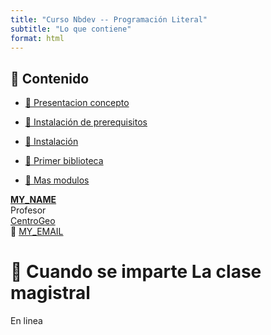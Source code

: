 ---
title: "Curso Nbdev -- Programación Literal"
subtitle: "Lo que contiene"
format: html
---

::: {.callout-important collapse=false}
## 📢 Contenido



- [🎺 Presentacion concepto](/contenido/weeks/week01/page.qmd) 

- [👣 Instalación de prerequisitos  ](/contenido/weeks/week02/slides.qmd) 

- [👣 Instalación ](/contenido/weeks/week02/slides.qmd) 

- [🎺 Primer biblioteca](/contenido/weeks/week03/1_pasos.qmd) 

- [🎺 Mas modulos](/contenido/weeks/week04/mas_modulos.qmd) 
:::



**[MY_NAME](#J. Miguel Salazar)** <br/>
Profesor <br/>
[CentroGeo](#)</a><br/>
📧 [MY_EMAIL](mailto: msalazar@centrogeo.edu.mx)



# 📍 Cuando se imparte La clase magistral

  En linea

